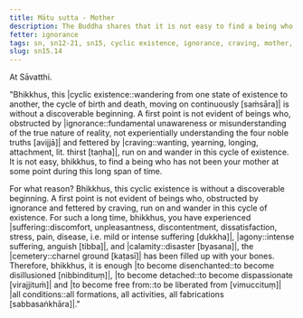 ```yaml
---
title: Mātu sutta - Mother
description: The Buddha shares that it is not easy to find a being who has not been your mother at some point over the long span of time of cyclic existence.
fetter: ignorance
tags: sn, sn12-21, sn15, cyclic existence, ignorance, craving, mother, suffering, agony, calamity, cemetery, disenchantment, detachment, liberation
slug: sn15.14
---
```


At Sāvatthi.

"Bhikkhus, this |cyclic existence::wandering from one state of existence to another, the cycle of birth and death, moving on continuously [saṁsāra]| is without a discoverable beginning. A first point is not evident of beings who, obstructed by |ignorance::fundamental unawareness or misunderstanding of the true nature of reality, not experientially understanding the four noble truths [avijjā]| and fettered by |craving::wanting, yearning, longing, attachment, lit. thirst [taṇha]|, run on and wander in this cycle of existence. It is not easy, bhikkhus, to find a being who has not been your mother at some point during this long span of time.

For what reason? Bhikkhus, this cyclic existence is without a discoverable beginning. A first point is not evident of beings who, obstructed by ignorance and fettered by craving, run on and wander in this cycle of existence. For such a long time, bhikkhus, you have experienced |suffering::discomfort, unpleasantness, discontentment, dissatisfaction, stress, pain, disease, i.e. mild or intense suffering [dukkha]|, |agony::intense suffering, anguish [tibba]|, and |calamity::disaster [byasana]|, the |cemetery::charnel ground [kaṭasī]| has been filled up with your bones. Therefore, bhikkhus, it is enough |to become disenchanted::to become disillusioned [nibbindituṃ]|, |to become detached::to become dispassionate [virajjituṁ]| and |to become free from::to be liberated from [vimuccituṃ]| |all conditions::all formations, all activities, all fabrications [sabbasaṅkhāra]|."